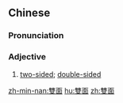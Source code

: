 {{also|双面}}
==Chinese==
{{zh-forms|s=双面}}

===Pronunciation===
{{zh-pron
|m=shuāngmiàn
|c=soeng1 min6,soeng1 min6-2
|h=pfs=sûng-mien
|mn=siang-bīn
|cat=a
}}

===Adjective===
{{zh-adj}}

# [[two-sided]]; [[double-sided]]

[[zh-min-nan:雙面]]
[[hu:雙面]]
[[zh:雙面]]